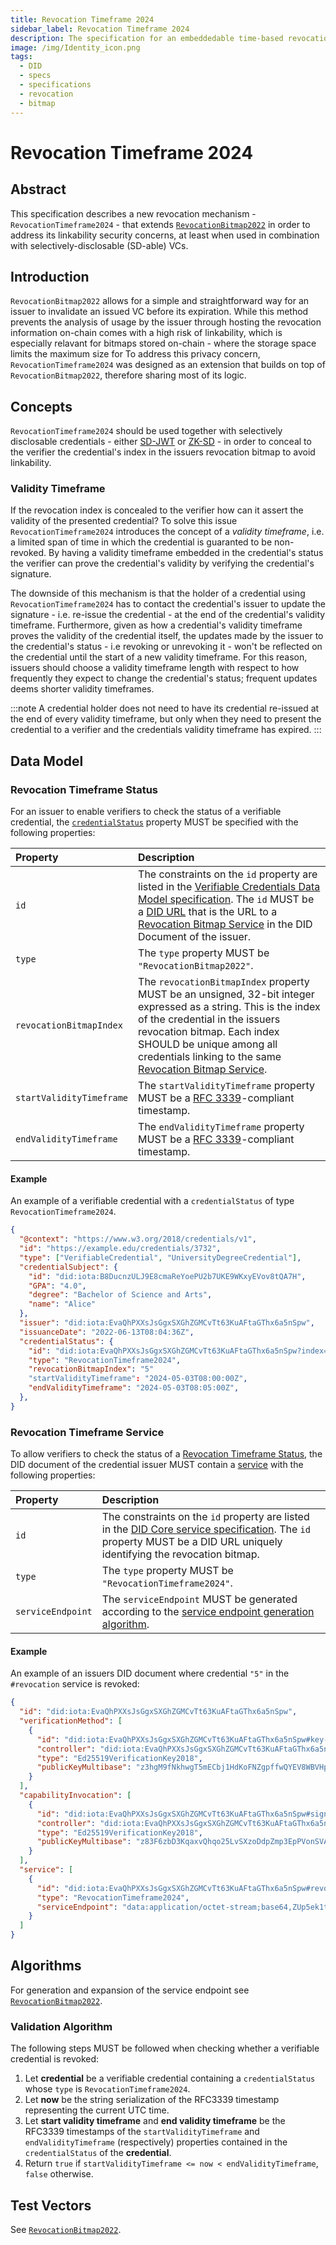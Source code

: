 ```yaml
---
title: Revocation Timeframe 2024
sidebar_label: Revocation Timeframe 2024
description: The specification for an embeddedable time-based revocation method - `RevocationTimeframe2024`.
image: /img/Identity_icon.png
tags:
  - DID
  - specs
  - specifications
  - revocation
  - bitmap
---
```


# Revocation Timeframe 2024

## Abstract

This specification describes a new revocation mechanism - `RevocationTimeframe2024` - that extends [`RevocationBitmap2022`](../revocation-bitmap-2022)
in order to address its linkability security concerns, at least when used in combination with selectively-disclosable (SD-able) VCs.

## Introduction

`RevocationBitmap2022` allows for a simple and straightforward way for an issuer to invalidate an issued VC before its expiration. While this method prevents the analysis of usage by the issuer through hosting the revocation information on-chain
comes with a high risk of linkability, which is especially relavant for bitmaps stored on-chain - where the storage space limits the maximum size for
To address this privacy concern, `RevocationTimeframe2024` was designed as an extension that builds on top of `RevocationBitmap2022`, therefore sharing
most of its logic.

## Concepts
`RevocationTimeframe2024` should be used together with selectively disclosable credentials - either [SD-JWT](../../../how-tos/verifiable-credentials/selective-disclosure)
or [ZK-SD](../../../how-tos/verifiable-credentials/zero-knowledge-selective-disclosure) - in order to conceal to the verifier
the credential's index in the issuers revocation bitmap to avoid linkability.

### Validity Timeframe
If the revocation index is concealed to the verifier how can it assert the validity of the presented credential?
To solve this issue `RevocationTimeframe2024` introduces the concept of a _validity timeframe_, i.e. a limited span of time
in which the credential is guaranted to be non-revoked. By having a validity timeframe embedded in the credential's status
the verifier can prove the credential's validity by verifying the credential's signature.

The downside of this mechanism is that the holder of a credential using `RevocationTimeframe2024` has to contact the credential's issuer
to update the signature - i.e. re-issue the credential - at the end of the credential's validity timeframe. Furthermore,
given as how a credential's validity timeframe proves the validity of the credential itself, the updates made by the issuer to the credential's status -
i.e revoking or unrevoking it - won't be reflected on the credential until the start of a new validity timeframe. For this reason,
issuers should choose a validity timeframe length with respect to how frequently they expect to change the credential's status;
frequent updates deems shorter validity timeframes.

:::note
A credential holder does not need to have its credential re-issued at the end of every validity timeframe, but only when
they need to present the credential to a verifier and the credentials validity timeframe has expired.
:::

## Data Model

### Revocation Timeframe Status

For an issuer to enable verifiers to check the status of a verifiable credential, the [`credentialStatus`](https://www.w3.org/TR/vc-data-model/#status) property MUST be specified with the following properties:

| Property                | Description                                                                                                                                                                                                                                                                                                                                                                                                                                                                                                                                                                                                                    |
| :---------------------- | :--------------------------------------------------------------------------------------------------------------------------------------------------------------------------------------------------------------------------------------------------------------------------------------------------------------------------------------------|
| `id`                    | The constraints on the `id` property are listed in the [Verifiable Credentials Data Model specification](https://www.w3.org/TR/vc-data-model/). The `id` MUST be a [DID URL](https://www.w3.org/TR/did-core/#did-url-syntax) that is the URL to a [Revocation Bitmap Service](#revocation-bitmap-service) in the DID Document of the issuer. |
| `type`                  | The `type` property MUST be `"RevocationBitmap2022"`.                                                                                                                                                                                                                                                                                                                                                                                                                                                                                                                                                                          |
| `revocationBitmapIndex` | The `revocationBitmapIndex` property MUST be an unsigned, 32-bit integer expressed as a string. This is the index of the credential in the issuers revocation bitmap. Each index SHOULD be unique among all credentials linking to the same [Revocation Bitmap Service](#revocation-bitmap-service).                                                                                                                                                                                                                                                                                                                          |
| `startValidityTimeframe`| The `startValidityTimeframe` property MUST be a [RFC 3339](https://datatracker.ietf.org/doc/html/rfc3339)-compliant timestamp. |
| `endValidityTimeframe`| The `endValidityTimeframe` property MUST be a [RFC 3339](https://datatracker.ietf.org/doc/html/rfc3339)-compliant timestamp. |

#### Example

An example of a verifiable credential with a `credentialStatus` of type `RevocationTimeframe2024`.

```json
{
  "@context": "https://www.w3.org/2018/credentials/v1",
  "id": "https://example.edu/credentials/3732",
  "type": ["VerifiableCredential", "UniversityDegreeCredential"],
  "credentialSubject": {
    "id": "did:iota:B8DucnzULJ9E8cmaReYoePU2b7UKE9WKxyEVov8tQA7H",
    "GPA": "4.0",
    "degree": "Bachelor of Science and Arts",
    "name": "Alice"
  },
  "issuer": "did:iota:EvaQhPXXsJsGgxSXGhZGMCvTt63KuAFtaGThx6a5nSpw",
  "issuanceDate": "2022-06-13T08:04:36Z",
  "credentialStatus": {
    "id": "did:iota:EvaQhPXXsJsGgxSXGhZGMCvTt63KuAFtaGThx6a5nSpw?index=5#revocation",
    "type": "RevocationTimeframe2024",
    "revocationBitmapIndex": "5"
    "startValidityTimeframe": "2024-05-03T08:00:00Z",
    "endValidityTimeframe": "2024-05-03T08:05:00Z",
  },
}
```

### Revocation Timeframe Service

To allow verifiers to check the status of a [Revocation Timeframe Status](#revocation-bitmap-status), the DID document of the credential issuer MUST contain a [service](https://www.w3.org/TR/did-core/#services) with the following properties:

| Property          | Description                                                                                                                                                                                                        |
| :---------------- | :----------------------------------------------------------------------------------------------------------------------------------------------------------------------------------------------------------------- |
| `id`              | The constraints on the `id` property are listed in the [DID Core service specification](https://www.w3.org/TR/did-core/#services). The `id` property MUST be a DID URL uniquely identifying the revocation bitmap. |
| `type`            | The `type` property MUST be `"RevocationTimeframe2024"`.                                                                                                                                                              |
| `serviceEndpoint` | The `serviceEndpoint` MUST be generated according to the [service endpoint generation algorithm](#service-endpoint-generation-algorithm).                                                                          |

#### Example

An example of an issuers DID document where credential `"5"` in the `#revocation` service is revoked:

```json
{
  "id": "did:iota:EvaQhPXXsJsGgxSXGhZGMCvTt63KuAFtaGThx6a5nSpw",
  "verificationMethod": [
    {
      "id": "did:iota:EvaQhPXXsJsGgxSXGhZGMCvTt63KuAFtaGThx6a5nSpw#key-1",
      "controller": "did:iota:EvaQhPXXsJsGgxSXGhZGMCvTt63KuAFtaGThx6a5nSpw",
      "type": "Ed25519VerificationKey2018",
      "publicKeyMultibase": "z3hgM9fNkhwgT5mECbj1HdKoFNZgpffwQYEV8WBVHphXq"
    }
  ],
  "capabilityInvocation": [
    {
      "id": "did:iota:EvaQhPXXsJsGgxSXGhZGMCvTt63KuAFtaGThx6a5nSpw#sign-0",
      "controller": "did:iota:EvaQhPXXsJsGgxSXGhZGMCvTt63KuAFtaGThx6a5nSpw",
      "type": "Ed25519VerificationKey2018",
      "publicKeyMultibase": "z83F6zbD3KqaxvQhqo25LvSXzoDdpZmp3EpPVonSVACwZ"
    }
  ],
  "service": [
    {
      "id": "did:iota:EvaQhPXXsJsGgxSXGhZGMCvTt63KuAFtaGThx6a5nSpw#revocation",
      "type": "RevocationTimeframe2024",
      "serviceEndpoint": "data:application/octet-stream;base64,ZUp5ek1tQmdZR1NBQUFFZ1ptVUFBQWZPQUlF"
    }
  ]
}
```

## Algorithms

For generation and expansion of the service endpoint see [`RevocationBitmap2022`](../revocation-bitmap-2022#algorithms).

### Validation Algorithm

The following steps MUST be followed when checking whether a verifiable credential is revoked:

1. Let **credential** be a verifiable credential containing a `credentialStatus` whose `type` is `RevocationTimeframe2024`.
2. Let **now** be the string serialization of the RFC3339 timestamp representing the current UTC time.
3. Let **start validity timeframe** and **end validity timeframe** be the RFC3339 timestamps of the `startValidityTimeframe` and `endValidityTimeframe` (respectively) properties contained in the `credentialStatus` of the **credential**.
4. Return `true` if `startValidityTimeframe <= now < endValidityTimeframe`, `false` otherwise.

## Test Vectors
See [`RevocationBitmap2022`](../revocation-bitmap-2022#test-vectors).